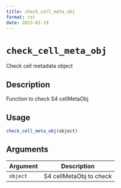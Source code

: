 ```yaml
--- 
title: check_cell_meta_obj 
format: rst 
date: 2023-01-19 
--- 
```

# `check_cell_meta_obj`

Check cell metadata object


## Description

Function to check S4 cellMetaObj


## Usage

```r
check_cell_meta_obj(object)
```


## Arguments

Argument      |Description
------------- |----------------
`object`     |     S4 cellMetaObj to check



